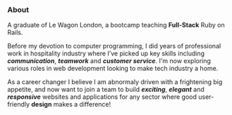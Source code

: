 ### About



A graduate of Le Wagon London, a bootcamp teaching **Full-Stack** Ruby on Rails.

Before my devotion to computer programming, I did years of professional work in hospitality industry where I’ve picked up key skills including ***communication***, ***teamwork*** and ***customer service***. I'm now exploring various roles in web development looking to make tech industry a home.

As a career changer I believe I am abnormaly driven with a frightening big appetite, and now want to join a team to build ***exciting***, ***elegant*** and ***responsive*** websites and applications for any sector where good user-friendly **design** makes a difference!

